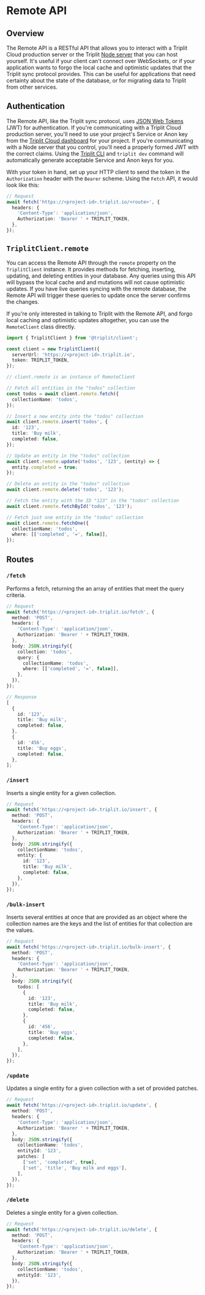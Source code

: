 # Remote API

## Overview

The Remote API is a RESTful API that allows you to interact with a Triplit Cloud production server or the Triplit [Node server](https://github.com/aspen-cloud/triplit/tree/main/packages/server) that you can host yourself. It's useful if your client can't connect over WebSockets, or if your application wants to forgo the local cache and optimistic updates that the Triplit sync protocol provides. This can be useful for applications that need certainty about the state of the database, or for migrating data to Triplit from other services.

## Authentication

The Remote API, like the Triplit sync protocol, uses [JSON Web Tokens](https://jwt.io/) (JWT) for authentication. If you're communicating with a Triplit Cloud production server, you'll need to use your project's Service or Anon key from the [Triplit Cloud dashboard](/dashboard) for your project. If you're communicating with a Node server that you control, you'll need a properly formed JWT with the correct claims. Using the [Triplit CLI](/docs/guides/local-development) and `triplit dev` command will automatically generate acceptable Service and Anon keys for you.

With your token in hand, set up your HTTP client to send the token in the `Authorization` header with the `Bearer` scheme. Using the `Fetch` API, it would look like this:

```ts
// Request
await fetch('https://<project-id>.triplit.io/<route>', {
  headers: {
    'Content-Type': 'application/json',
    Authorization: 'Bearer ' + TRIPLIT_TOKEN,
  },
});
```

## `TriplitClient.remote`

You can access the Remote API through the `remote` property on the `TriplitClient` instance. It provides methods for fetching, inserting, updating, and deleting entities in your database. Any queries using this API will bypass the local cache and and mutations will not cause optimistic updates. If you have live queries syncing with the remote database, the Remote API will trigger these queries to update once the server confirms the changes.

If you're only interested in talking to Triplit with the Remote API, and forgo local caching and optimistic updates altogether, you can use the `RemoteClient` class directly.

```ts
import { TriplitClient } from '@triplit/client';

const client = new TriplitClient({
  serverUrl: 'https://<project-id>.triplit.io',
  token: TRIPLIT_TOKEN,
});

// client.remote is an instance of RemoteClient

// Fetch all entities in the "todos" collection
const todos = await client.remote.fetch({
  collectionName: 'todos',
});

// Insert a new entity into the "todos" collection
await client.remote.insert('todos', {
  id: '123',
  title: 'Buy milk',
  completed: false,
});

// Update an entity in the "todos" collection
await client.remote.update('todos', '123', (entity) => {
  entity.completed = true;
});

// Delete an entity in the "todos" collection
await client.remote.delete('todos', '123');

// Fetch the entity with the ID "123" in the "todos" collection
await client.remote.fetchById('todos', '123');

// Fetch just one entity in the "todos" collection
await client.remote.fetchOne({
  collectionName: 'todos',
  where: [['completed', '=', false]],
});
```

## Routes

### `/fetch`

Performs a fetch, returning the an array of entities that meet the query criteria.

```ts
// Request
await fetch('https://<project-id>.triplit.io/fetch', {
  method: 'POST',
  headers: {
    'Content-Type': 'application/json',
    Authorization: 'Bearer ' + TRIPLIT_TOKEN,
  },
  body: JSON.stringify({
    collection: 'todos',
    query: {
      collectionName: 'todos',
      where: [['completed', '=', false]],
    },
  }),
});

// Response
[
  {
    id: '123',
    title: 'Buy milk',
    completed: false,
  },
  {
    id: '456',
    title: 'Buy eggs',
    completed: false,
  },
];
```

### `/insert`

Inserts a single entity for a given collection.

```ts
// Request
await fetch('https://<project-id>.triplit.io/insert', {
  method: 'POST',
  headers: {
    'Content-Type': 'application/json',
    Authorization: 'Bearer ' + TRIPLIT_TOKEN,
  },
  body: JSON.stringify({
    collectionName: 'todos',
    entity: {
      id: '123',
      title: 'Buy milk',
      completed: false,
    },
  }),
});
```

### `/bulk-insert`

Inserts several entities at once that are provided as an object where the collection names are the keys and the list of entities for that collection are the values.

```ts
// Request
await fetch('https://<project-id>.triplit.io/bulk-insert', {
  method: 'POST',
  headers: {
    'Content-Type': 'application/json',
    Authorization: 'Bearer ' + TRIPLIT_TOKEN,
  },
  body: JSON.stringify({
    todos: [
      {
        id: '123',
        title: 'Buy milk',
        completed: false,
      },
      {
        id: '456',
        title: 'Buy eggs',
        completed: false,
      },
    ],
  }),
});
```

### `/update`

Updates a single entity for a given collection with a set of provided patches.

```ts
// Request
await fetch('https://<project-id>.triplit.io/update', {
  method: 'POST',
  headers: {
    'Content-Type': 'application/json',
    Authorization: 'Bearer ' + TRIPLIT_TOKEN,
  },
  body: JSON.stringify({
    collectionName: 'todos',
    entityId: '123',
    patches: [
      ['set', 'completed', true],
      ['set', 'title', 'Buy milk and eggs'],
    ],
  }),
});
```

### `/delete`

Deletes a single entity for a given collection.

```ts
// Request
await fetch('https://<project-id>.triplit.io/delete', {
  method: 'POST',
  headers: {
    'Content-Type': 'application/json',
    Authorization: 'Bearer ' + TRIPLIT_TOKEN,
  },
  body: JSON.stringify({
    collectionName: 'todos',
    entityId: '123',
  }),
});
```
